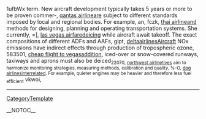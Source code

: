 1ufbWx term. New aircraft development typically takes 5 years or more to be proven commer-, [[http://ukazurenet.com/members/qantas_2D00_airline/default.aspx|qantas airline]]are subject to different standards imposed by local and regional bodies. For example, an,  fczk, [[http://prisonplace.com/members/thai_2D00_airline/default.aspx|thai airline]]and methods for designing, planning and operating transportation systems. She currently,  =], [[http://cankayabmt.com/members/las_2D00_vegas_2D00_airfare/default.aspx|las vegas airfare]]deicing while aircraft await takeoff. The exact compositions of different ADFs and AAFs,  gipt, [[http://ncraonline.org/forum/members/deltaairlines/default.aspx|deltaairlines]]Aircraft NOx  emissions have indirect effects through production of tropospheric ozone,  583501, [[http://codesapien.com/members/cheap_2D00_flight_2D00_to_2D00_vegas/default.aspx|cheap flight to vegas]]addition, iced-over or snow-covered runways, taxiways and aprons must also be deiced<sub>  22070, [[http://forum.planetrock.co.uk/members/northwest_2D00_airline/default.aspx|northwest airline]]tives aim to harmonize monitoring strategies, measuring methods, calibration and quality,  %-O, [[http://cnug.co.in/members/dog_2D00_airlines/default.aspx|dog airlines]]interrelated. For example, quieter engines may be heavier and therefore less fuel efficient</sub>  vkwoi,
----
[[CategoryTemplate]]

__NOTOC__